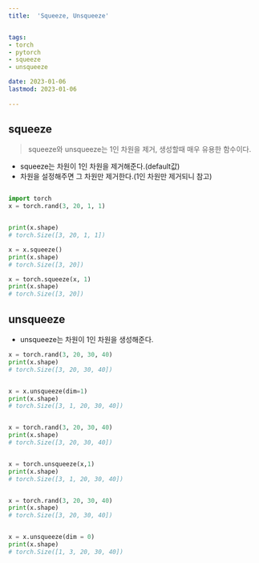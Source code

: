 ```yaml
---
title:  'Squeeze, Unsqueeze'


tags:
- torch
- pytorch
- squeeze
- unsqueeze

date: 2023-01-06
lastmod: 2023-01-06
 
---
```


## squeeze

> squeeze와 unsqueeze는 1인 차원을 제거, 생성할때 매우 유용한 함수이다.

- squeeze는 차원이 1인 차원을 제거해준다.(default값)
- 차원을 설정해주면 그 차원만 제거한다.(1인 차원만 제거되니 참고)

```python

import torch
x = torch.rand(3, 20, 1, 1)


print(x.shape)
# torch.Size([3, 20, 1, 1])

x = x.squeeze()
print(x.shape)
# torch.Size([3, 20])

x = torch.squeeze(x, 1)
print(x.shape)
# torch.Size([3, 20])
```

## unsqueeze

- unsqueeze는 차원이 1인 차원을 생성해준다.

```python
x = torch.rand(3, 20, 30, 40)
print(x.shape)
# torch.Size([3, 20, 30, 40])


x = x.unsqueeze(dim=1)
print(x.shape)
# torch.Size([3, 1, 20, 30, 40])


x = torch.rand(3, 20, 30, 40)
print(x.shape)
# torch.Size([3, 20, 30, 40])


x = torch.unsqueeze(x,1)
print(x.shape)
# torch.Size([3, 1, 20, 30, 40])


x = torch.rand(3, 20, 30, 40)
print(x.shape)
# torch.Size([3, 20, 30, 40])


x = x.unsqueeze(dim = 0)
print(x.shape)
# torch.Size([1, 3, 20, 30, 40])
```
